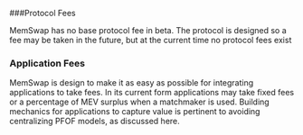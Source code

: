 ###Protocol Fees

MemSwap has no base protocol fee in beta. The protocol is designed so a fee may be taken in the future, but at the current time no protocol fees exist

### Application Fees

MemSwap is design to make it as easy as possible for integrating applications to take fees. In its current form applications may take fixed fees or a percentage of MEV surplus when a matchmaker is used. Building mechanics for applications to capture value is pertinent to avoiding centralizing PFOF models, as discussed here.
